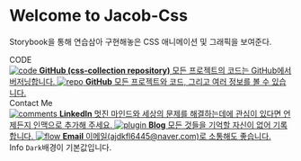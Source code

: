 
<Meta title="jacob-css/Introduction" />

<style>{`
  .subheading {
    --mediumdark: '#999999';
    font-weight: 900;
    font-size: 13px;
    color: #999;
    letter-spacing: 6px;
    line-height: 24px;
    text-transform: uppercase;
    margin-bottom: 12px;
    margin-top: 40px;
  }

  .link-list {
    display: grid;
    grid-template-columns: 1fr;

    row-gap: 10px;
  }

  @media (min-width: 620px) {
    .link-list {
      row-gap: 20px;
      column-gap: 20px;
      grid-template-columns: 1fr 1fr;
    }
  }

  @media all and (-ms-high-contrast:none) {
  .link-list {
      display: -ms-grid;
      -ms-grid-columns: 1fr 1fr;
      -ms-grid-rows: 0fr 0fr;
    }
  }

  .link-item {
    display: block;
    padding: 20px 30px 20px 15px;
    border: 1px solid #00000010;
    border-radius: 5px;
    transition: background 150ms ease-out, border 150ms ease-out, transform 150ms ease-out;
    color: #333333;
    display: flex;
    align-items: flex-start;
  }

  .link-item:hover {
    border-color: #1EA7FD50;
    transform: translate3d(0, -3px, 0);
    box-shadow: rgba(0, 0, 0, 0.08) 0 3px 10px 0;
  }

  .link-item:active {
    border-color: #1EA7FD;
    transform: translate3d(0, 0, 0);
  }

  .link-item strong {
    font-weight: 700;
    display: block;
    margin-bottom: 2px;
  }
  
  .link-item img {
    height: 40px;
    width: 40px;
    margin-right: 15px;
    flex: none;
  }

  .link-item span {
    font-size: 14px;
    line-height: 20px;
  }

  .tip {
    display: inline-block;
    border-radius: 1em;
    font-size: 11px;
    line-height: 12px;
    font-weight: 700;
    background: #E7FDD8;
    color: #66BF3C;
    padding: 4px 12px;
    margin-right: 10px;
    vertical-align: top;
  }

  .tip-wrapper {
    font-size: 13px;
    line-height: 20px;
    margin-top: 40px;
    margin-bottom: 40px;
  }

  .tip-wrapper code {
    font-size: 12px;
    display: inline-block;
  }

  
`}</style>

# Welcome to Jacob-Css

Storybook을 통해 연습삼아 구현해놓은 CSS 애니메이션 및 그래픽을 보여준다.

<div className="subheading">CODE</div>

<div className="link-list">
  <a
    className="link-item"
    href="https://github.com/JungKyuHyun/css-collection"
    target="_blank"
  >
    <img src={Code} alt="code" />
    <span>
      <strong>GitHub (css-collection repository)</strong>
      모든 프로젝트의 코드는 GitHub에서 버저닝합니다.
    </span>
  </a>
  <a
    className="link-item"
    href="https://github.com/JungKyuHyun"
    target="_blank"
  >
    <img src={Repo} alt="repo" />
    <span>
      <strong>GitHub</strong>
      모든 프로젝트와 코드, 그리고 여러 정보를 볼 수 있습니다.
    </span>
  </a>
</div>

<div className="subheading">Contact Me</div>

<div className="link-list">
  <a
    className="link-item"
    href="https://www.linkedin.com/in/kyu-hyun/"
    target="_blank"
  >
    <img src={Comments} alt="comments" />
    <span>
      <strong>LinkedIn</strong>
      멋진 마인드와 세상의 문제를 해결하는데에 관심이 있다면 언제든지 인맥으로 추가해
      주세요.
    </span>
  </a>
  <a
    className="link-item"
    href="https://code-masterjung.tistory.com/"
    target="_blank"
  >
    <img src={Plugin} alt="plugin" />
    <span>
      <strong>Blog</strong>
      모든 것들을 기억할 자신이 없어 기록합니다.
    </span>
  </a>
  <a className="link-item" href="mailto:ajdkfl6445@naver.com" target="_blank">
    <img src={Flow} alt="flow" />
    <span>
      <strong>Email</strong>
      이메일(ajdkfl6445@naver.com)로 소통해도 좋습니다.
    </span>
  </a>
</div>

<div className="tip-wrapper">
  <span className="tip">Info</span>
  <code>Dark</code>배경이 기본값입니다.
</div>
